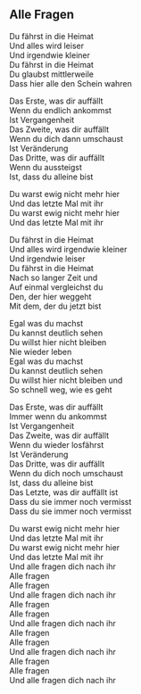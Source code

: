## Alle Fragen

Du fährst in die Heimat  
Und alles wird leiser  
Und irgendwie kleiner  
Du fährst in die Heimat  
Du glaubst mittlerweile  
Dass hier alle den Schein wahren  
  
Das Erste, was dir auffällt  
Wenn du endlich ankommst  
Ist Vergangenheit  
Das Zweite, was dir auffällt  
Wenn du dich dann umschaust  
Ist Veränderung  
Das Dritte, was dir auffällt  
Wenn du aussteigst  
Ist, dass du alleine bist  
  
Du warst ewig nicht mehr hier  
Und das letzte Mal mit ihr  
Du warst ewig nicht mehr hier  
Und das letzte Mal mit ihr  
  
  
  
  
Du fährst in die Heimat  
Und alles wird irgendwie kleiner  
Und irgendwie leiser  
Du fährst in die Heimat  
Nach so langer Zeit und  
Auf einmal vergleichst du  
Den, der hier weggeht  
Mit dem, der du jetzt bist  
  
Egal was du machst  
Du kannst deutlich sehen  
Du willst hier nicht bleiben  
Nie wieder leben  
Egal was du machst  
Du kannst deutlich sehen  
Du willst hier nicht bleiben und  
So schnell weg, wie es geht  
  
Das Erste, was dir auffällt  
Immer wenn du ankommst  
Ist Vergangenheit  
Das Zweite, was dir auffällt  
Wenn du wieder losfährst  
Ist Veränderung  
Das Dritte, was dir auffällt  
Wenn du dich noch umschaust  
Ist, dass du alleine bist  
Das Letzte, was dir auffällt ist  
Dass du sie immer noch vermisst  
Dass du sie immer noch vermisst  
  
Du warst ewig nicht mehr hier  
Und das letzte Mal mit ihr  
Du warst ewig nicht mehr hier  
Und das letzte Mal mit ihr  
Und alle fragen dich nach ihr  
Alle fragen  
Alle fragen  
Und alle fragen dich nach ihr  
Alle fragen  
Alle fragen  
Und alle fragen dich nach ihr  
Alle fragen  
Alle fragen  
Und alle fragen dich nach ihr  
Alle fragen  
Alle fragen  
Und alle fragen dich nach ihr
